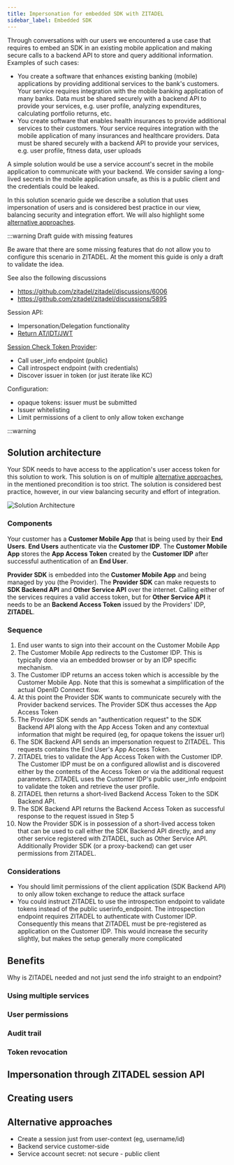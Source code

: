 ```yaml
---
title: Impersonation for embedded SDK with ZITADEL
sidebar_label: Embedded SDK
---
```


Through conversations with our users we encountered a use case that requires to embed an SDK in an existing mobile application and making secure calls to a backend API to store and query additional information.
Examples of such cases:

- You create a software that enhances existing banking (mobile) applications by providing additional services to the bank's customers. Your service requires integration with the mobile banking application of many banks. Data must be shared securely with a backend API to provide your services, e.g. user profile, analyzing expenditures, calculating portfolio returns, etc.
- You create software that enables health insurances to provide additional services to their customers. Your service requires integration with the mobile application of many insurances and healthcare providers. Data must be shared securely with a backend API to provide your services, e.g. user profile, fitness data, user uploads

A simple solution would be use a service account's secret in the mobile application to communicate with your backend.
We consider saving a long-lived secrets in the mobile application unsafe, as this is a public client and the credentials could be leaked.

In this solution scenario guide we describe a solution that uses impersonation of users and is considered best practice in our view, balancing security and integration effort.
We will also highlight some [alternative approaches](#alternative-approaches).

:::warning Draft guide with missing features

Be aware that there are some missing features that do not allow you to configure this scenario in ZITADEL.
At the moment this guide is only a draft to validate the idea.

See also the following discussions

- https://github.com/zitadel/zitadel/discussions/6006
- https://github.com/zitadel/zitadel/discussions/5895

Session API:

- Impersonation/Delegation functionality
- [Return AT/IDT/JWT](ttps://github.com/zitadel/zitadel/issues/6700)

[Session Check Token Provider](https://github.com/zitadel/zitadel/issues/6701):

- Call user_info endpoint (public)
- Call introspect endpoint (with credentials)
- Discover issuer in token (or just iterate like KC)

Configuration:

- opaque tokens: issuer must be submitted
- Issuer whitelisting
- Limit permissions of a client to only allow token exchange

:::warning

## Solution architecture

Your SDK needs to have access to the application's user access token for this solution to work.
This solution is on of multiple [alternative approaches](#alternative-approaches), in the mentioned precondition is too strict.
The solution is considered best practice, however, in our view balancing security and effort of integration.

![Solution Architecture](/img/guides/solution-scenarios/solution-scenario-embedded-sdk.svg)

### Components

Your customer has a **Customer Mobile App** that is being used by their **End Users**.
**End Users** authenticate via the **Customer IDP**.
The **Customer Mobile App** stores the **App Access Token** created by the **Customer IDP** after successful authentication of an **End User**.

**Provider SDK** is embedded into the **Customer Mobile App** and being managed by you (the Provider).
The **Provider SDK** can make requests to **SDK Backend API** and **Other Service API** over the internet.
Calling either of the services requires a valid access token, but for **Other Service API** it needs to be an **Backend Access Token** issued by the Providers' IDP, **ZITADEL**.

### Sequence

1. End user wants to sign into their account on the Customer Mobile App
2. The Customer Mobile App redirects to the Customer IDP. This is typically done via an embedded browser or by an IDP specific mechanism.
3. The Customer IDP returns an access token which is accessible by the Customer Mobile App. Note that this is somewhat a simplification of the actual OpenID Connect flow.
4. At this point the Provider SDK wants to communicate securely with the Provider backend services. The Provider SDK thus accesses the App Access Token
5. The Provider SDK sends an "authentication request" to the SDK Backend API along with the App Access Token and any contextual information that might be required (eg, for opaque tokens the issuer url)
6. The SDK Backend API sends an impersonation request to ZITADEL. This requests contains the End User's App Access Token.
7. ZITADEL tries to validate the App Access Token with the Customer IDP. The Customer IDP must be on a configured allowlist and is discovered either by the contents of the Access Token or via the additional request parameters. ZITADEL uses the Customer IDP's public user_info endpoint to validate the token and retrieve the user profile.
8. ZITADEL then returns a short-lived Backend Access Token to the SDK Backend API.
9. The SDK Backend API returns the Backend Access Token as successful response to the request issued in Step 5
10. Now the Provider SDK is in possession of a short-lived access token that can be used to call either the SDK Backend API directly, and any other service registered with ZITADEL, such as Other Service API. Additionally Provider SDK (or a proxy-backend) can get user permissions from ZITADEL.

### Considerations

- You should limit permissions of the client application (SDK Backend API) to only allow token exchange to reduce the attack surface
- You could instruct ZITADEL to use the introspection endpoint to validate tokens instead of the public userinfo_endpoint. The introspection endpoint requires ZITADEL to authenticate with Customer IDP. Consequently this means that ZITADEL must be pre-registered as application on the Customer IDP. This would increase the security slightly, but makes the setup generally more complicated
  
## Benefits

Why is ZITADEL needed and not just send the info straight to an endpoint?

### Using multiple services

### User permissions

### Audit trail

### Token revocation

## Impersonation through ZITADEL session API

## Creating users

## Alternative approaches

- Create a session just from user-context (eg, username/id)
- Backend service customer-side
- Service account secret: not secure - public client